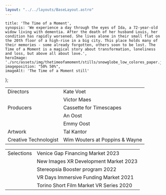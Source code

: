 ```yaml
---
layout: "../../layouts/BaseLayout.astro"
---
```

    title: 'The Time of a Moment',
    synopsis: 'We experience a day through the eyes of Ida, a 72-year-old widow living with dementia. After the death of her husband Louis, her condition has rapidly worsened. She lives alone in their small flat on the 20th floor of a high-rise in a big city. This place holds many of their memories - some already forgotten, others soon to be lost. The Time of a Moment is a magical story about transformation, loneliness and loss, but above all about love.',
    heroImage: './src/assets/img/thetimeofamoment/stills/snowglobe_low_colores_paper.jpg',
    imageposition: "50% 50%",
    imageAlt: 'The Time of a Moment still'
};

<ProjectHero title={meta.title} synopsis={meta.synopsis} heroImage={meta.heroImage} alt={meta.imageAlt} imageposition={meta.imageposition} />

<section class="hero">
    <div class="hero-content" data-te-lightbox-init>  
        <ContentPicture image="./src/assets/img/thetimeofamoment/stills/fishbowl_1.jpg" alt={meta.imageAlt} />
    </div>
</section>

<section class="hero " >
    <div class="hero-content">           
        <table class="table-auto border-separate border-spacing-x-3 text-base-200 ">
            <tbody>
                <tr>
                    <td class="text-right font-light">Directors</td>
                    <td class="text-left font-bold">Kate Voet</td>
                </tr>
                <tr>
                    <td class="text-right font-light"></td>
                    <td class="text-left font-bold">Victor Maes</td>
                </tr>
                <tr>
                    <td class="text-right font-light">Producers</td>
                    <td class="text-left font-bold">Cassette for Timescapes</td>
                </tr>
                <tr>
                    <td class="text-right font-light"></td>
                    <td class="text-left font-bold">An Oost</td>
                </tr>
                <tr>
                    <td class="text-right font-light"></td>
                    <td class="text-left font-bold">Emmy Oost</td>
                </tr>
                <tr>
                    <td class="text-right font-light">Artwork</td>
                    <td class="text-left font-bold">Tal Kantor</td>
                </tr>
                <tr>
                    <td class="text-right font-light">Creative Technologist</td>
                    <td class="text-left font-bold">Wim Wouters at Poppins & Wayne</td>
                </tr>
            </tbody>
        </table>
    </div>  
</section>

<section class="hero" >
    <div class="hero-content ">           
        <table class="table-auto border-separate border-spacing-x-3 text-base-200">
            <tbody>
                <tr>
                    <td class="text-right font-bold">Selections</td>                    
                    <td class="text-left font-light">Venice Gap Financing Market 2023 </td>
                </tr>
                <tr>
                    <td class="text-right font-bold"></td>                    
                    <td class="text-left font-light">New Images XR Development Market 2023</td>
                </tr>
                <tr>
                    <td class="text-right font-bold "></td>
                    <td class="text-left font-light">Stereopsia Booster program 2022</td>
                </tr>
                <tr>
                    <td class="text-right font-bold "></td>
                    <td class="text-left font-light">VR Days Immersive Funding Market 2021</td>
                </tr>
                <tr>
                    <td class="text-right font-bold "></td>
                    <td class="text-left font-light">Torino Short Film Market VR Series 2020</td>
                </tr>
            </tbody>
        </table>
    </div>  
</section>

<section class="hero">
    <div class="hero-content" data-te-lightbox-init>  
        <ContentPicture image="./src/assets/img/thetimeofamoment/stills/LivingRoom_END_color_2.jpg" alt={meta.imageAlt} />
    </div>
</section>

<section class="hero" data-aos="fade" data-aos-offset="100" data-aos-duration="300">
    <div id="Funding" class="hero-content grid grid-cols-2 gap-2 text-base-200">     
        <FestivalsItem festivalname="Flanders Audiovisual Fund - VAF (BE)" heading="With the support of" />
        <FestivalsItem festivalname="Creative Europe MEDIA programme (EU)" heading="" />
        <FestivalsItem festivalname="The Netherlands Film Fund (NL)" heading="" />
        <FestivalsItem festivalname="Film Fund Luxembourg (LUX)" heading="" />
        <FestivalsItem festivalname="deAuteurs (BE)" heading="" />
        <FestivalsItem festivalname="Pictanovo (FR)" heading="" />
    </div>  
</section>